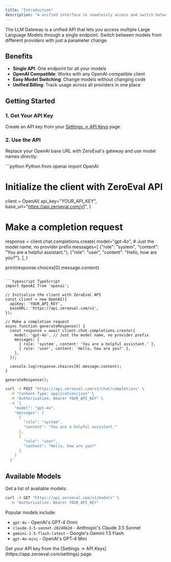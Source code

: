 ```yaml
---
title: "Introduction"
description: "A unified interface to seamlessly access and switch between various Large Language Models from different providers."
---
```


The LLM Gateway is a unified API that lets you access multiple Large Language Models through a single endpoint. Switch between models from different providers with just a parameter change.

## Benefits

- **Single API**: One endpoint for all your models
- **OpenAI Compatible**: Works with any OpenAI-compatible client
- **Easy Model Switching**: Change models without changing code
- **Unified Billing**: Track usage across all providers in one place

## Getting Started

### 1. Get Your API Key

Create an API key from your [Settings → API Keys](https://app.zeroeval.com/settings) page.

### 2. Use the API

Replace your OpenAI base URL with ZeroEval's gateway and use model names directly:

<CodeGroup>
```python Python
from openai import OpenAI

# Initialize the client with ZeroEval API

client = OpenAI(
api_key="YOUR_API_KEY",
base_url="https://api.zeroeval.com/v1",
)

# Make a completion request

response = client.chat.completions.create(
model="gpt-4o", # Just the model name, no provider prefix
messages=[
{"role": "system", "content": "You are a helpful assistant."},
{"role": "user", "content": "Hello, how are you?"},
],
)

print(response.choices[0].message.content)

````

```typescript TypeScript
import OpenAI from 'openai';

// Initialize the client with ZeroEval API
const client = new OpenAI({
  apiKey: 'YOUR_API_KEY',
  baseURL: 'https://api.zeroeval.com/v1',
});

// Make a completion request
async function generateResponse() {
  const response = await client.chat.completions.create({
    model: 'gpt-4o', // Just the model name, no provider prefix
    messages: [
      { role: 'system', content: 'You are a helpful assistant.' },
      { role: 'user', content: 'Hello, how are you?' },
    ],
  });

  console.log(response.choices[0].message.content);
}

generateResponse();
````

```bash cURL
curl -X POST "https://api.zeroeval.com/v1/chat/completions" \
  -H "Content-Type: application/json" \
  -H "Authorization: Bearer YOUR_API_KEY" \
  -d '{
    "model": "gpt-4o",
    "messages": [
      {
        "role": "system",
        "content": "You are a helpful assistant."
      },
      {
        "role": "user",
        "content": "Hello, how are you?"
      }
    ]
  }'
```

</CodeGroup>

## Available Models

Get a list of available models:

```bash
curl -X GET "https://api.zeroeval.com/v1/models" \
  -H "Authorization: Bearer YOUR_API_KEY"
```

Popular models include:

- `gpt-4o` - OpenAI's GPT-4 Omni
- `claude-3-5-sonnet-20240620` - Anthropic's Claude 3.5 Sonnet
- `gemini-1.5-flash-latest` - Google's Gemini 1.5 Flash
- `gpt-4o-mini` - OpenAI's GPT-4 Mini

<Note>
  Get your API key from the [Settings → API
  Keys](https://app.zeroeval.com/settings) page.
</Note>

